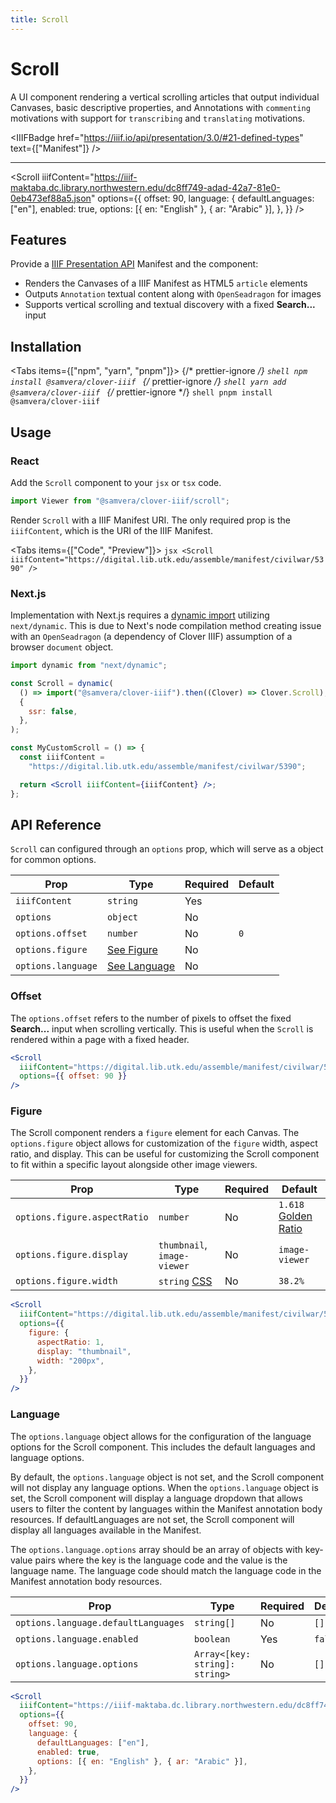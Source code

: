 ```yaml
---
title: Scroll
---
```



# Scroll

A UI component rendering a vertical scrolling articles that output individual Canvases, basic descriptive properties, and Annotations with `commenting` motivations with support for `transcribing` and `translating` motivations.

<IIIFBadge
  href="https://iiif.io/api/presentation/3.0/#21-defined-types"
  text={["Manifest"]}
/>

---

<Scroll
  iiifContent="https://iiif-maktaba.dc.library.northwestern.edu/dc8ff749-adad-42a7-81e0-0eb473ef88a5.json"
  options={{
    offset: 90,
    language: {
      defaultLanguages: ["en"],
      enabled: true,
      options: [{ en: "English" }, { ar: "Arabic" }],
    },
  }}
/>

## Features

Provide a [IIIF Presentation API](https://iiif.io/api/presentation/3.0/) Manifest and the component:

- Renders the Canvases of a IIIF Manifest as HTML5 `article` elements
- Outputs `Annotation` textual content along with `OpenSeadragon` for images
- Supports vertical scrolling and textual discovery with a fixed **Search...** input

## Installation

<Tabs items={["npm", "yarn", "pnpm"]}>
  {/* prettier-ignore */}
  <Tab>
    ```shell
      npm install @samvera/clover-iiif
    ```
  </Tab>
  {/* prettier-ignore */}
  <Tab>
    ```shell
      yarn add @samvera/clover-iiif
    ```
  </Tab>
  {/* prettier-ignore */}
  <Tab>
    ```shell
      pnpm install @samvera/clover-iiif
    ```
  </Tab>
</Tabs>

## Usage

### React

Add the `Scroll` component to your `jsx` or `tsx` code.

```jsx
import Viewer from "@samvera/clover-iiif/scroll";
```

Render `Scroll` with a IIIF Manifest URI. The only required prop is the `iiifContent`, which is the URI of the IIIF Manifest.

<Tabs items={["Code", "Preview"]}>
  <Tab>
    ```jsx
    <Scroll iiifContent="https://digital.lib.utk.edu/assemble/manifest/civilwar/5390" />
    ```
  </Tab>
  <Tab>
    <Scroll iiifContent="https://digital.lib.utk.edu/assemble/manifest/civilwar/5390" />
  </Tab>
</Tabs>

### Next.js

Implementation with Next.js requires a [dynamic import](https://nextjs.org/docs/advanced-features/dynamic-import) utilizing `next/dynamic`. This is due to Next's node compilation method creating issue with an `OpenSeadragon` (a dependency of Clover IIIF) assumption of a browser `document` object.

```jsx
import dynamic from "next/dynamic";

const Scroll = dynamic(
  () => import("@samvera/clover-iiif").then((Clover) => Clover.Scroll),
  {
    ssr: false,
  },
);

const MyCustomScroll = () => {
  const iiifContent =
    "https://digital.lib.utk.edu/assemble/manifest/civilwar/5390";

  return <Scroll iiifContent={iiifContent} />;
};
```

## API Reference

`Scroll` can configured through an `options` prop, which will serve as a object for common options.

| Prop               | Type                      | Required | Default |
| ------------------ | ------------------------- | -------- | ------- |
| `iiifContent`      | `string`                  | Yes      |         |
| `options`          | `object`                  | No       |         |
| `options.offset`   | `number`                  | No       | `0`     |
| `options.figure`   | [See Figure](#figure)     | No       |         |
| `options.language` | [See Language](#language) | No       |         |

### Offset

The `options.offset` refers to the number of pixels to offset the fixed **Search...** input when scrolling vertically. This is useful when the `Scroll` is rendered within a page with a fixed header.

```jsx
<Scroll
  iiifContent="https://digital.lib.utk.edu/assemble/manifest/civilwar/5390"
  options={{ offset: 90 }}
/>
```

### Figure

The Scroll component renders a `figure` element for each Canvas. The `options.figure` object allows for customization of the `figure` width, aspect ratio, and display. This can be useful for customizing the Scroll component to fit within a specific layout alongside other image viewers.

| Prop                         | Type                                                                   | Required | Default                                                            |
| ---------------------------- | ---------------------------------------------------------------------- | -------- | ------------------------------------------------------------------ |
| `options.figure.aspectRatio` | `number`                                                               | No       | `1.618` [Golden Ratio](https://en.wikipedia.org/wiki/Golden_ratio) |
| `options.figure.display`     | `thumbnail`, `image-viewer`                                            | No       | `image-viewer`                                                     |
| `options.figure.width`       | `string` [CSS](https://developer.mozilla.org/en-US/docs/Web/CSS/width) | No       | `38.2%`                                                            |

```jsx
<Scroll
  iiifContent="https://digital.lib.utk.edu/assemble/manifest/civilwar/5390"
  options={{
    figure: {
      aspectRatio: 1,
      display: "thumbnail",
      width: "200px",
    },
  }}
/>
```

### Language

The `options.language` object allows for the configuration of the language options for the Scroll component. This includes the default languages and language options.

By default, the `options.language` object is not set, and the Scroll component will not display any language options. When the `options.language` object is set, the Scroll component will display a language dropdown that allows users to filter the content by languages within the Manifest annotation body resources. If defaultLanguages are not set, the Scroll component will display all languages available in the Manifest.

The `options.language.options` array should be an array of objects with key-value pairs where the key is the language code and the value is the language name. The language code should match the language code in the Manifest annotation body resources.

| Prop                                | Type                           | Required | Default |
| ----------------------------------- | ------------------------------ | -------- | ------- |
| `options.language.defaultLanguages` | `string[]`                     | No       | `[]`    |
| `options.language.enabled`          | `boolean`                      | Yes      | `false` |
| `options.language.options`          | `Array<[key: string]: string>` | No       | `[]`    |

```jsx
<Scroll
  iiifContent="https://iiif-maktaba.dc.library.northwestern.edu/dc8ff749-adad-42a7-81e0-0eb473ef88a5.json"
  options={{
    offset: 90,
    language: {
      defaultLanguages: ["en"],
      enabled: true,
      options: [{ en: "English" }, { ar: "Arabic" }],
    },
  }}
/>
```
